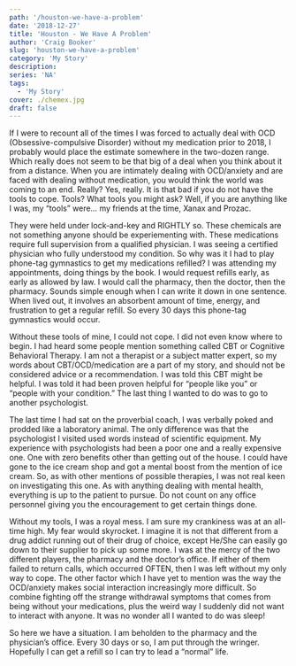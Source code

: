 ```yaml
---
path: '/houston-we-have-a-problem'
date: '2018-12-27'
title: 'Houston - We Have A Problem'
author: 'Craig Booker'
slug: 'houston-we-have-a-problem'
category: 'My Story'
description:
series: 'NA'
tags:
  - 'My Story'
cover: ./chemex.jpg
draft: false
---
```


If I were to recount all of the times I was forced to actually deal with OCD (Obsessive-compulsive Disorder) without my medication prior to 2018, I probably would place the estimate somewhere in the two-dozen range. Which really does not seem to be that big of a deal when you think about it from a distance. When you are intimately dealing with OCD/anxiety and are faced with dealing without medication, you would think the world was coming to an end. Really? Yes, really. It is that bad if you do not have the tools to cope. Tools? What tools you might ask? Well, if you are anything like I was, my “tools” were… my friends at the time, Xanax and Prozac.

They were held under lock-and-key and RIGHTLY so. These chemicals are not something anyone should be experiementing with. These medications require full supervision from a qualified physician. I was seeing a certified physician who fully understood my condition. So why was it I had to play phone-tag gymnastics to get my medications refilled? I was attending my appointments, doing things by the book. I would request refills early, as early as allowed by law. I would call the pharmacy, then the doctor, then the pharmacy. Sounds simple enough when I can write it down in one sentence. When lived out, it involves an absorbent amount of time, energy, and frustration to get a regular refill. So every 30 days this phone-tag gymnastics would occur.

Without these tools of mine, I could not cope. I did not even know where to begin. I had heard some people mention something called CBT or Cognitive Behavioral Therapy. I am not a therapist or a subject matter expert, so my words about CBT/OCD/medication are a part of my story, and should not be considered advice or a recommendation. I was told this CBT might be helpful. I was told it had been proven helpful for “people like you” or “people with your condition.” The last thing I wanted to do was to go to another psychologist.

The last time I had sat on the proverbial coach, I was verbally poked and prodded like a laboratory animal. The only difference was that the psychologist I visited used words instead of scientific equipment. My experience with psychologists had been a poor one and a really expensive one. One with zero benefits other than getting out of the house. I could have gone to the ice cream shop and got a mental boost from the mention of ice cream. So, as with other mentions of possible therapies, I was not real keen on investigating this one. As with anything dealing with mental health, everything is up to the patient to pursue. Do not count on any office personnel giving you the encouragement to get certain things done.

Without my tools, I was a royal mess. I am sure my crankiness was at an all-time high. My fear would skyrocket. I imagine it is not that different from a drug addict running out of their drug of choice, except He/She can easily go down to their supplier to pick up some more. I was at the mercy of the two different players, the pharmacy and the doctor’s office. If either of them failed to return calls, which occurred OFTEN, then I was left without my only way to cope. The other factor which I have yet to mention was the way the OCD/anxiety makes social interaction increasingly more difficult. So combine fighting off the strange withdrawal symptoms that comes from being without your medications, plus the weird way I suddenly did not want to interact with anyone. It was no wonder all I wanted to do was sleep!

So here we have a situation. I am beholden to the pharmacy and the physician’s office. Every 30 days or so, I am put through the wringer. Hopefully I can get a refill so I can try to lead a “normal” life.
